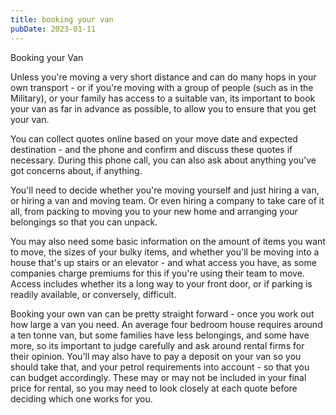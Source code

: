 ```yaml
---
title: booking your van
pubDate: 2023-01-11
---
```


Booking your Van

Unless you're moving a very short distance and can do many hops in your own transport - or if you're moving with a group of people (such as in the Military), or your family has access to a suitable van, its important to book your van as far in advance as possible, to allow you to ensure that you get your van.
 
You can collect quotes online based on your move date and expected destination - and the phone and confirm and discuss these quotes if necessary.  During this phone call, you can also ask about anything you've got concerns about, if anything.

 You'll need to decide whether you're moving yourself and just hiring a van, or hiring a van and moving team. Or even hiring a company to take care of it all, from packing to moving you to your new home and arranging your belongings so that you can unpack. 

You may also need some basic information on the amount of items you want to move, the sizes of your bulky items, and whether you'll be moving into a house that's up stairs or an elevator - and what access you have, as some companies charge premiums for this if you're using their team to move.   Access includes whether its a long way to your front door, or if parking is readily available, or conversely, difficult.

Booking your own van can be pretty straight forward - once you work out how large a van you need. An average four bedroom house requires around a ten tonne van, but some families have less belongings, and some have more, so its important to judge carefully and ask around rental firms for their opinion. You'll may also have to pay a deposit on your van so you should take that, and your petrol requirements into account - so that you can budget accordingly. These may or may not be included in your final price for rental, so you may need to look closely at each quote before deciding which one works for you.